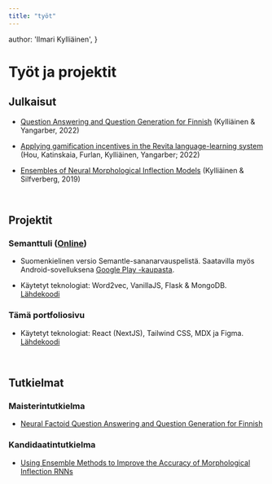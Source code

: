 ```yaml
---
title: "työt"
---
```


  author: 'Ilmari Kylliäinen',
}


# Työt ja projektit


## Julkaisut

* [Question Answering and Question Generation for Finnish](https://arxiv.org/abs/2211.13794) (Kylliäinen & Yangarber, 2022)

* [Applying gamification incentives in the Revita language-learning system](https://aclanthology.org/2022.games-1.2/) (Hou, Katinskaia, Furlan, Kylliäinen, Yangarber; 2022)

* [Ensembles of Neural Morphological Inflection Models](https://aclanthology.org/W19-6132/) (Kylliäinen & Silfverberg, 2019)

<br />

## Projektit

### Semanttuli ([Online](https://semanttuli.fly.dev/))

* Suomenkielinen versio Semantle-sananarvauspelistä. Saatavilla myös Android-sovelluksena [Google Play -kaupasta](https://play.google.com/store/apps/details?id=com.herokuapp.semanttuli.twa).

* Käytetyt teknologiat: Word2vec, VanillaJS, Flask & MongoDB. [Lähdekoodi](https://github.com/ilmarikyl/semanttuli)

### Tämä portfoliosivu

* Käytetyt teknologiat: React (NextJS), Tailwind CSS, MDX ja Figma. [Lähdekoodi](https://github.com/ilmarikyl/ilmari)

<br />

## Tutkielmat

### Maisterintutkielma

* [Neural Factoid Question Answering and Question Generation for Finnish](https://helda.helsinki.fi/handle/10138/344973)

### Kandidaatintutkielma

* [Using Ensemble Methods to Improve the Accuracy of Morphological Inflection RNNs](https://github.com/ilmarikyl/ba-thesis/blob/master/thesis_final_version.pdf)


